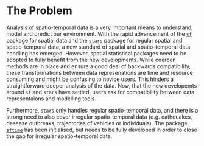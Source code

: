 # The Problem
<!-- 
Outlining the issue / weak point / problem to be solved by this proposal. This should be a compelling section that sets the reader up for the next section - the proposed solution!

It is important to cover:

 - [ ] What the problem is
 - [ ] Who it affects
 - [ ] Have there been previous attempts to resolve the problem
 - [ ] Why it should be tackled
-->

Analysis of spatio-temporal data is a very important means to understand, model and predict our environment. With the rapid advancement of the [`sf`](https://cran.r-project.org/package=sf) package for spatial data and the [`stars`](https://cran.r-project.org/package=stars) package for regular spatial and spatio-temporal data, a new standard of spatial and spatio-temporal data handling has emerged. However, spatial statistical packages need to be adopted to fully benefit from the new developments. While coercen methods are in place and ensure a good deal of backwards compatibility, these transformations between data represenations are time and resource consuming and might be confusing to novice users. This hinders a straightforward deeper analysis of the data. Now, that the new developemts around `sf` and `stars` have settled, users ask for compatibility between data representaions and modelling tools. 

Furthermore, `stars` only handles regular spatio-temporal data, and there is a strong need to also cover irregular spatio-temporal data (e.g. eathquakes, desease outbreaks, trajectories of vehicles or individuals). The package [`sftime`](https://github.com/r-spatial/sftime) has been initialised, but needs to be fully developed in order to close the gap for irregular spatio-temporal data.
